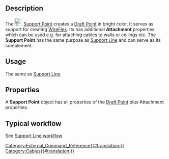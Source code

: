<languages/>
<translate>

<!--T:1-->
{{Docnav
|[[Cables_Material|Material]]
|[[Cables_SupportLine|SupportLine]]
|[[Cables_Workbench|Cables]]
|IconL=Cables_Material.svg
|IconR=Cables_SupportLine.svg
|IconC=Cables_workbench_icon.svg
}}

<!--T:2-->
{{GuiCommand
|Name=Cables SupportPoint
|MenuLocation=Cable Support → Support Point
|Workbenches=[[Cables_Workbench|Cables]]
|Shortcut={{KEY|X}} {{KEY|P}}
|Version=0.1.0
|SeeAlso=[[Cables_Cable|Cables Cable]], [[Cables_CableBox|Cables CableBox]], [[Cables_SupportLine|Cables SupportLine]]
}}

==Description== <!--T:3-->

<!--T:4-->
The [[Image:Cables_SupportPoint.svg|24px]] [[Cables_SupportPoint|Support Point]] creates a [[Draft_Point|Draft Point]] in bright color. It serves as support for creating [[Cables_WireFlex|WireFlex]]. Its has additional '''Attachment''' properties which can be used e.g. for attaching cables to walls or ceilings etc. The '''Support Point''' has the same purpose as [[Cables_SupportLine|Support Line]] and can serve as its complement.

==Usage== <!--T:5-->

<!--T:6-->
The same as [[Cables_SupportLine|Support Line]].

==Properties== <!--T:7-->

<!--T:8-->
A '''Support Point''' object has all properties of the [[Draft_Point#Properties|Draft Point]] plus Attachment properties.

==Typical workflow== <!--T:9-->

<!--T:10-->
See [[Cables_SupportLine#Typical workflow|Support Line workflow]]


<!--T:11-->
{{Docnav
|[[Cables_Material|Material]]
|[[Cables_SupportLine|SupportLine]]
|[[Cables_Workbench|Cables]]
|IconL=Cables_Material.svg
|IconR=Cables_SupportLine.svg
|IconC=Cables_workbench_icon.svg
}}

</translate>
[[Category:External_Command_Reference{{#translation:}}]]
[[Category:Cables{{#translation:}}]]